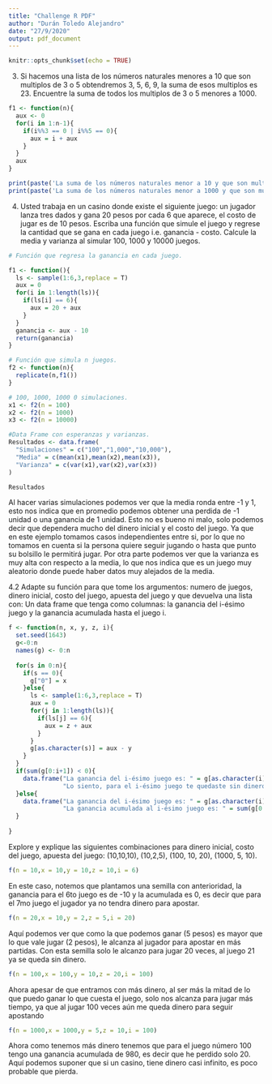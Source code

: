 ---
title: "Challenge R PDF"
author: "Durán Toledo Alejandro"
date: "27/9/2020"
output: pdf_document
---

```{r setup, include=FALSE}
knitr::opts_chunk$set(echo = TRUE)
```

3. Si hacemos una lista de los números naturales menores a 10 que son multiplos de 3 o 5 obtendremos 3, 5, 6, 9, la suma de esos multiplos es 23. Encuentre la suma de todos los multiplos de 3 o 5 menores a 1000.

```{r echo=FALSE}
f1 <- function(n){
  aux <- 0
  for(i in 1:n-1){
    if(i%%3 == 0 | i%%5 == 0){
      aux = i + aux
    }
  }
  aux
}

print(paste('La suma de los números naturales menor a 10 y que son multiplos de 3 o 5 es: ',f1(10)))
print(paste('La suma de los números naturales menor a 1000 y que son multiplos de 3 o 5 es: ',f1(1000)))
```

4. Usted trabaja en un casino donde existe el siguiente juego: un jugador lanza tres dados y gana 20 pesos por cada 6 que aparece, el costo de jugar es de 10 pesos. Escriba una función que simule el juego y regrese la cantidad que se gana en cada  juego i.e. ganancia - costo. Calcule la media y varianza al simular 100, 1000 y 10000 juegos.

```{r echo=FALSE}

# Función que regresa la ganancia en cada juego.

f1 <- function(){
  ls <- sample(1:6,3,replace = T)
  aux = 0
  for(i in 1:length(ls)){
    if(ls[i] == 6){
      aux = 20 + aux
    }
  }
  ganancia <- aux - 10
  return(ganancia)
}
```

```{r echo=FALSE}
  
# Función que simula n juegos.
f2 <- function(n){
  replicate(n,f1())
}
```

```{r echo=FALSE}
# 100, 1000, 1000 0 simulaciones.
x1 <- f2(n = 100)
x2 <- f2(n = 1000)
x3 <- f2(n = 10000)
```

```{r echo=FALSE}
#Data Frame con esperanzas y varianzas.
Resultados <- data.frame(
  "Simulaciones" = c("100","1,000","10,000"), 
  "Media" = c(mean(x1),mean(x2),mean(x3)), 
  "Varianza" = c(var(x1),var(x2),var(x3))
)

Resultados
```

Al hacer varias simulaciones podemos ver que la media ronda entre -1 y 1, esto nos indica que en promedio podemos obtener una perdida de -1 unidad o una ganancia de 1 unidad. Esto no es bueno ni malo, solo podemos decir que dependera mucho del dinero inicial y el costo del juego. Ya que en este ejemplo tomamos casos independientes entre si, por lo que no tomamos en cuenta si la persona quiere seguir jugando o hasta que punto su bolsillo le permitirá jugar. Por otra parte podemos ver que la varianza es muy alta con respecto a la media, lo que nos indica que es un juego muy aleatorio donde puede haber datos muy alejados de la media.

4.2 Adapte su función para que tome los argumentos: numero de juegos, dinero inicial, costo del juego, apuesta del juego y que devuelva una lista con: Un data frame que tenga como columnas: la ganancia del i-ésimo juego y la ganancia acumulada hasta el juego i.

```{r echo=FALSE}
f <- function(n, x, y, z, i){
  set.seed(1643)
  g<-0:n
  names(g) <- 0:n
  
  for(s in 0:n){
    if(s == 0){
      g["0"] = x
    }else{
      ls <- sample(1:6,3,replace = T)
      aux = 0
      for(j in 1:length(ls)){
        if(ls[j] == 6){
          aux = z + aux
        }
      }
      g[as.character(s)] = aux - y
    }
  }
  if(sum(g[0:i+1]) < 0){
    data.frame("La ganancia del i-ésimo juego es: " = g[as.character(i)],
               "Lo siento, para el i-ésimo juego te quedaste sin dinero")
  }else{
    data.frame("La ganancia del i-ésimo juego es: " = g[as.character(i)],
               "La ganancia acumulada al i-ésimo juego es: " = sum(g[0:i+1]))
  }
  
}
```
Explore y explique las siguientes combinaciones para dinero inicial, costo del juego, apuesta del juego: (10,10,10), (10,2,5), (100, 10, 20), (1000, 5, 10).

```{r}
f(n = 10,x = 10,y = 10,z = 10,i = 6)
```
En este caso, notemos que plantamos una semilla con anterioridad, la ganancia para el 6to juego es de -10 y la acumulada es 0, es decir que para el 7mo juego el jugador ya no tendra dinero para apostar. 

```{r}
f(n = 20,x = 10,y = 2,z = 5,i = 20)
```
Aquí podemos ver que como la que podemos ganar (5 pesos) es mayor que lo que vale jugar (2 pesos), le alcanza al jugador para apostar en más partidas. Con esta semilla solo le alcanzo para jugar 20 veces, al juego 21 ya se queda sin dinero.
```{r}
f(n = 100,x = 100,y = 10,z = 20,i = 100)
```
Ahora apesar de que entramos con más dinero, al ser más la mitad de lo que puedo ganar lo que cuesta el juego, solo nos alcanza para jugar más tiempo, ya que al jugar 100 veces aún me queda dinero para seguir apostando
```{r}
f(n = 1000,x = 1000,y = 5,z = 10,i = 100)
```

Ahora como tenemos más dinero tenemos que para el juego número 100 tengo una ganancia acumulada de 980, es decir que he perdido solo 20. Aquí podemos suponer que si un casino, tiene dinero casi infinito, es poco probable que pierda. 


